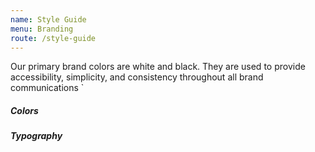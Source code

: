 ```yaml
---
name: Style Guide
menu: Branding
route: /style-guide
---
```


  Our primary brand colors are white and black. They are used to
  provide accessibility, simplicity, and consistency throughout all brand
  communications
`

##### Colors

<ColorSection message={colorMessage} />


##### Typography

<TypographySection />

